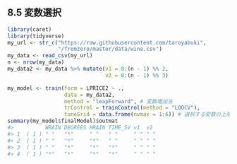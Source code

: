 ## 8.5 変数選択

```r
library(caret)
library(tidyverse)
my_url <- str_c("https://raw.githubusercontent.com/taroyabuki",
                "/fromzero/master/data/wine.csv")
my_data <- read_csv(my_url)
n <- nrow(my_data)
my_data2 <- my_data %>% mutate(v1 = 0:(n - 1) %% 2,
                               v2 = 0:(n - 1) %% 3)
```

```r
my_model <- train(form = LPRICE2 ~ .,
                  data = my_data2,
                  method = "leapForward", # 変数増加法
                  trControl = trainControl(method = "LOOCV"),
                  tuneGrid = data.frame(nvmax = 1:6)) # 選択する変数の上限
summary(my_model$finalModel)$outmat
#>          WRAIN DEGREES HRAIN TIME_SV v1  v2
#> 1  ( 1 ) " "   "*"     " "   " "     " " " "
#> 2  ( 1 ) " "   "*"     "*"   " "     " " " "
#> 3  ( 1 ) " "   "*"     "*"   "*"     " " " "
#> 4  ( 1 ) "*"   "*"     "*"   "*"     " " " "
```

